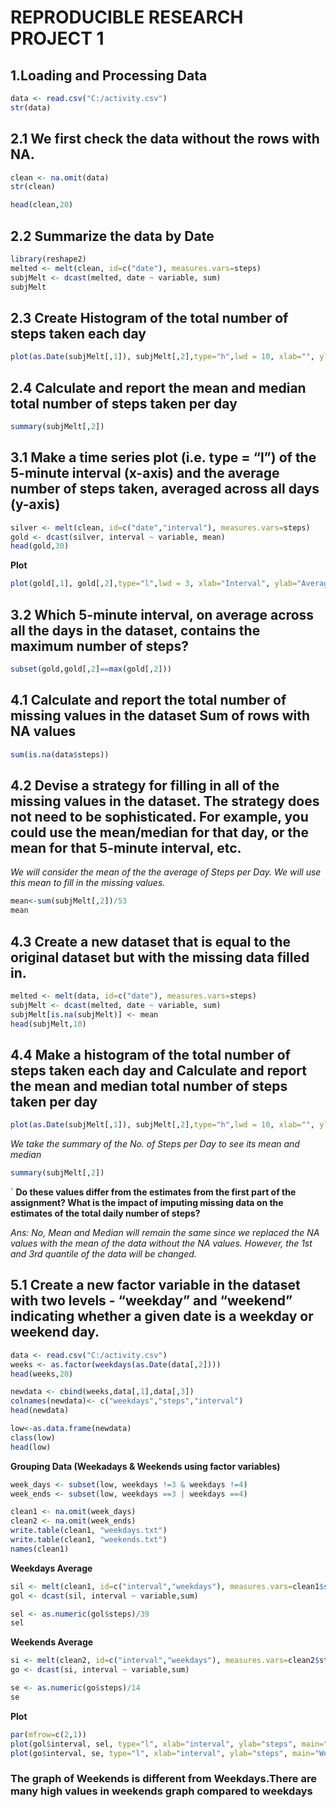 REPRODUCIBLE RESEARCH PROJECT 1
========================================================
<h2>1.Loading and Processing Data</h2>
```r
data <- read.csv("C:/activity.csv")
str(data)
```


<h2>2.1 We first check the data without the rows with NA.</h2>
```r
clean <- na.omit(data)
str(clean)
```

```r
head(clean,20)
```

<h2>2.2 Summarize the data by Date</h2>
```r
library(reshape2)
melted <- melt(clean, id=c("date"), measures.vars=steps)
subjMelt <- dcast(melted, date ~ variable, sum)
subjMelt
```

<h2>2.3 Create Histogram of the total number of steps taken each day</h2>
```r
plot(as.Date(subjMelt[,1]), subjMelt[,2],type="h",lwd = 10, xlab="", ylab="No. of Steps", main="No. of Steps per Day",col="red")
```

<h2>2.4 Calculate and report the mean and median total number of steps taken per day</h2>
```r
summary(subjMelt[,2])
```

<h2>3.1 Make a time series plot (i.e. type = "l") of the 5-minute interval (x-axis) and the average number of steps taken, averaged across all days (y-axis)</h2>
```r

silver <- melt(clean, id=c("date","interval"), measures.vars=steps)
gold <- dcast(silver, interval ~ variable, mean)
head(gold,30)
```

**Plot**
```r
plot(gold[,1], gold[,2],type="l",lwd = 3, xlab="Interval", ylab="Average Steps", main="Average of Steps per interval across all days",col="red")
```

<h2>3.2 Which 5-minute interval, on average across all the days in the dataset, contains the maximum number of steps?</h2>
```r
subset(gold,gold[,2]==max(gold[,2]))

```

<h2>4.1 Calculate and report the total number of missing values in the dataset 
Sum of rows with NA values</h2>
```r
sum(is.na(data$steps))
```

<h2>4.2 Devise a strategy for filling in all of the missing values in the dataset. The strategy does not need to be sophisticated. For example, you could use the mean/median for that day, or the mean for that 5-minute interval, etc.</h2>

 *We will consider the mean of the the average of Steps per Day. We will use this mean to fill in the missing values.*

```r
mean<-sum(subjMelt[,2])/53
mean
```

<h2>4.3 Create a new dataset that is equal to the original dataset but with the missing data filled in.</h2>

```r

melted <- melt(data, id=c("date"), measures.vars=steps)
subjMelt <- dcast(melted, date ~ variable, sum)
subjMelt[is.na(subjMelt)] <- mean
head(subjMelt,10)
```

<h2>4.4 Make a histogram of the total number of steps taken each day and Calculate and report the mean and median total number of steps taken per day</h2>

```r
plot(as.Date(subjMelt[,1]), subjMelt[,2],type="h",lwd = 10, xlab="", ylab="No. of Steps", main="No. of Steps per Day",col="red")
```

*We take the summary of the No. of Steps per Day to see its mean and median*
```r
summary(subjMelt[,2])
```
`
**Do these values differ from the estimates from the first part of the assignment? What is the impact of imputing missing data on the estimates of the total daily number of steps?**

*Ans: No, Mean and Median will remain the same since we replaced the NA values with the mean of the data without the NA values. However, the 1st and 3rd quantile of the data will be changed.*

<h2>5.1 Create a new factor variable in the dataset with two levels - "weekday" and "weekend" indicating whether a given date is a weekday or weekend day.</h2>
```r
data <- read.csv("C:/activity.csv")
weeks <- as.factor(weekdays(as.Date(data[,2])))
head(weeks,20)
```


```r
newdata <- cbind(weeks,data[,1],data[,3])
colnames(newdata)<- c("weekdays","steps","interval")
head(newdata)
```

```r
low<-as.data.frame(newdata)
class(low)
head(low)

```

**Grouping Data (Weekadays & Weekends using factor variables)**
```r
week_days <- subset(low, weekdays !=3 & weekdays !=4)
week_ends <- subset(low, weekdays ==3 | weekdays ==4)

```

```r
clean1 <- na.omit(week_days)
clean2 <- na.omit(week_ends)
write.table(clean1, "weekdays.txt")
write.table(clean1, "weekends.txt")
names(clean1)


```

**Weekdays Average**
```r

sil <- melt(clean1, id=c("interval","weekdays"), measures.vars=clean1$steps)
gol <- dcast(sil, interval ~ variable,sum)

sel <- as.numeric(gol$steps)/39
sel
```


**Weekends Average**
```r

si <- melt(clean2, id=c("interval","weekdays"), measures.vars=clean2$steps)
go <- dcast(si, interval ~ variable,sum)

se <- as.numeric(go$steps)/14
se
```

**Plot**
```r
par(mfrow=c(2,1))
plot(gol$interval, sel, type="l", xlab="interval", ylab="steps", main="Weekdays", col="blue")
plot(go$interval, se, type="l", xlab="interval", ylab="steps", main="Weekends", col="red")

```

<h3>The graph of Weekends is different from Weekdays.There are many high values in weekends graph compared to weekdays</h3>